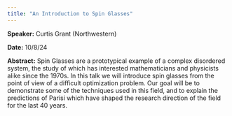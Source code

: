 ```yaml
---
title: "An Introduction to Spin Glasses"
---
```

**Speaker:** Curtis Grant (Northwestern)

**Date:** 10/8/24

**Abstract:** Spin Glasses are a prototypical example of a complex disordered system, the study of which has interested mathematicians and physicists alike since the 1970s. In this talk we will introduce spin glasses from the point of view of a difficult optimization problem. Our goal will be to demonstrate some of the techniques used in this field, and to explain the predictions of Parisi which have shaped the research direction of the field for the last 40 years.